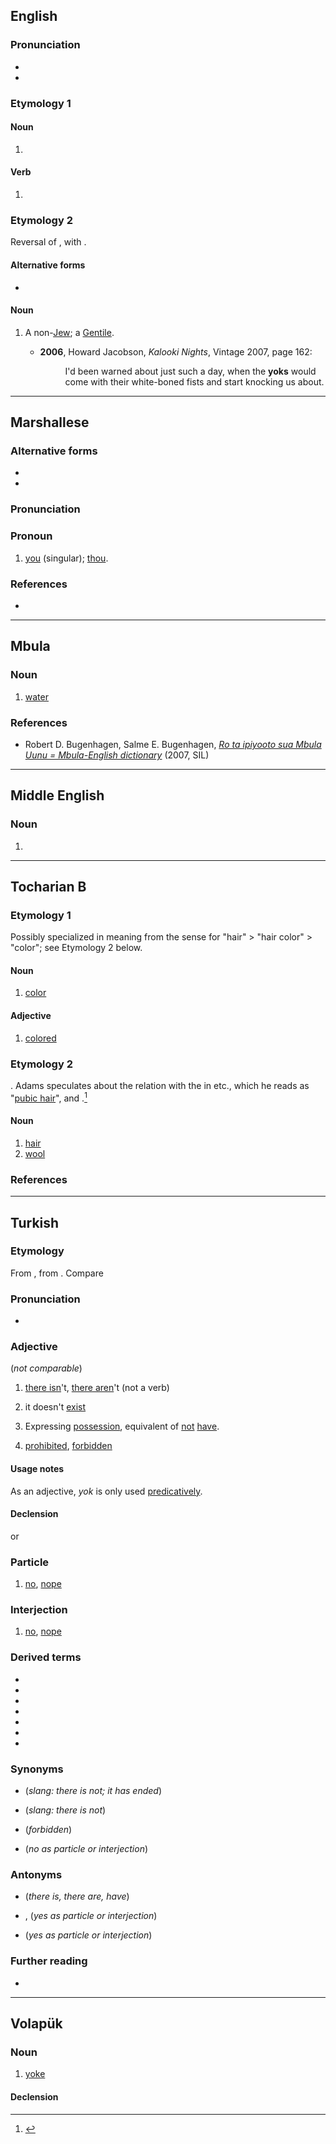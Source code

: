 {{also|yök}}
==English==

===Pronunciation===
* {{IPA|en|/jɒk/}}
* {{rhymes|en|ɒk|s=1}}

===Etymology 1===

====Noun====
{{en-noun}}

# {{alt form|en|yock}}

====Verb====
{{en-verb}}

# {{alt form|en|yock}}

===Etymology 2===
Reversal of {{m|en|goy}}, with {{w|final devoicing}}.

====Alternative forms====
* {{l|en|Yok}}

====Noun====
{{en-noun}}

# {{lb|en|pejorative}} A non-[[Jew]]; a [[Gentile]].
#* '''2006''', Howard Jacobson, ''Kalooki Nights'', Vintage 2007, page 162:
#*: I'd been warned about just such a day, when the '''yoks''' would come with their white-boned fists and start knocking us about.

----

==Marshallese==

===Alternative forms===
* {{l|mh|eok}}
* {{l|mh|yuk}}

===Pronunciation===
{{mh-ipa-rows|y&kw}}

===Pronoun===
{{mh-head|pronoun}}

# [[you]] (singular); [[thou]].

===References===
* {{meod-ref|MED2E.htm#eok}}

----

==Mbula==

===Noun===
{{head|mna|noun}}

# [[water]]

===References===
* Robert D. Bugenhagen, Salme E. Bugenhagen, ''[http://www.sil.org/pacific/png/pubs/928474533763/Mbula_dict_Pt5.pdf Ro ta ipiyooto sua Mbula Uunu = Mbula-English dictionary]'' (2007, SIL)

----

==Middle English==

===Noun===
{{head|enm|noun}}

# {{alternative form of|enm|ȝok}}

----

==Tocharian B==

===Etymology 1===
Possibly specialized in meaning from the sense for "hair" > "hair color" > "color"; see Etymology 2 below.

====Noun====
{{head|txb|noun|g=m-s}}

# [[color]]

====Adjective====
{{head|txb|adjective|masculine singular accusative|yokäṃ|masculine plural nominative|yokäñ|feminine singular accusative|yokäññai|feminine plural nominative|yokäñña}}

# [[colored]]

===Etymology 2===
{{unk|txb|Uncertain}}. Adams speculates about the relation with the {{glossary|hapax legomenon}} in {{cog|sa-ved|याशु}} etc., which he reads as "[[pubic hair]]", and {{cog|xcl|ասր|t=fleece}}.<ref>{{R:txb:Adams:2013|head=yok|page=550}}</ref>

====Noun====
{{head|txb|noun|g=n|plural|yākwa}}

# [[hair]]
# [[wool]]

===References===
<references/>

----

==Turkish==

===Etymology===
From {{inh|tr|ota|یوق|tr=yok}}, from {{inh|tr|trk-pro|*yōk|t=no; is not, there is not}}.  Compare {{cog|otk|𐰖𐰸|tr=yok||no; is not, there is not}}

===Pronunciation===
* {{IPA|tr|/jok/}}

===Adjective===
{{head|tr|adjective}} (''not comparable'')

# [[there is]]n't, [[there are]]n't (not a verb)
#: {{ux|tr|Kitapta 150 [[sayfa]] '''yok'''.|'''There aren't''' 150 pages in the book.}}
# it doesn't [[exist]]
#: {{ux|tr|[[pirinç|Pirinç]] [[var]] [[mı]]? — Hayır, [[hiç]] '''yok'''.|Is there any rice? — No, '''there isn't''' at all.}}
# Expressing [[possession]], equivalent of [[not]] [[have]].
#: {{ux|tr|[[teyze|Teyze]]m [[veya]] [[dayı]]m '''yok'''.|I don't have an aunt nor an uncle. (''lit. '''Neither''' my aunt nor my uncle '''are there'''.'')}}
# [[prohibited]], [[forbidden]]
#: {{ux|tr|[[sigara|Sigara]] [[içmek]] '''yok'''!|No smoking cigarettes! (''lit. '''There is no''' smoking cigarettes!'')}}

====Usage notes====
As an adjective, ''yok'' is only used [[predicatively]].

====Declension====
{{tr-infl-noun-c|o|pred=1}}
or
{{tr-infl-noun-c|o|stem=yoğ|poss=1}}

===Particle===
{{head|tr|particle}}

# [[no]], [[nope]]
#: {{ux|tr|[[beni|Beni]] [[anlıyor]] [[mu|musun]]? — '''Yok'''.|Do you understand me? — '''No'''.}}

===Interjection===
{{head|tr|interjection}}

# [[no]], [[nope]]

===Derived terms===
* {{l|tr|yok ananın örekesi}}
* {{l|tr|yok canım}}
* {{l|tr|yok devenin başı}}
* {{l|tr|yok etmek}}
* {{l|tr|yoklamak}}
* {{l|tr|yoksul}}
* {{l|tr|yokçu}}

===Synonyms===
* {{l|tr|mafiş}}  (''slang: there is not; it has ended'')
* {{l|tr|cicoz}}  (''slang: there is not'')
* {{l|tr|yasak}} (''forbidden'')
* {{l|tr|hayır}} (''no as particle or interjection'')

===Antonyms===
* {{l|tr|var}} (''there is, there are, have'')
* {{l|tr|ha}}, {{l|tr|he}} (''yes as particle or interjection'')
* {{l|tr|evet}} (''yes as particle or interjection'')

===Further reading===
* {{R:tr:Reverso}}
----

==Volapük==

===Noun===
{{vo-noun}}

# [[yoke]]

====Declension====
{{vo-decl-noun}}